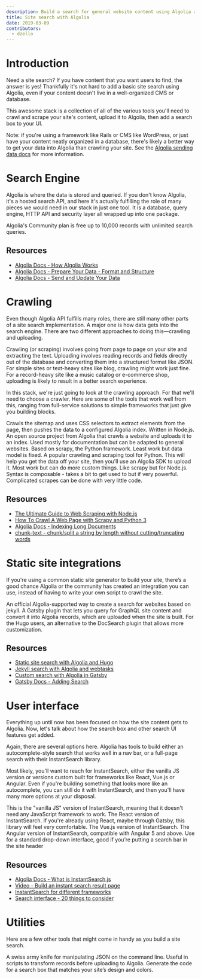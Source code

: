 ```yaml
---
description: Build a search for general website content using Algolia and a crawler
title: Site search with Algolia
date: 2019-03-09
contributors:
  - dzello
---
```


# Introduction

Need a site search? If you have content that you want users to find, the answer is yes! Thankfully it's not hard to add a basic site search using Algolia, even if your content doesn't live in a well-organized CMS or database.

This awesome stack is a collection of all of the various tools you'll need to crawl and scrape your site's content, upload it to Algolia, then add a search box to your UI.

Note: if you're using a framework like Rails or CMS like WordPress, or just have your content neatly organized in a database, there's likely a better way to get your data into Algolia than crawling your site. See the [Algolia sending data docs](https://www.algolia.com/doc/guides/sending-and-managing-data/send-and-update-your-data/) for more information.

# Search Engine

Algolia is where the data is stored and queried. If you don't know Algolia, it's a hosted search API, and here it's actually fulfilling the role of many pieces we would need in our stack in just one tool. It is a database, query engine, HTTP API and security layer all wrapped up into one package.

<Tools>
  <StackShare name="Algolia">
    Algolia's Community plan is free up to 10,000 records with unlimited search queries.
  </StackShare>
</Tools>

## Resources

- [Algolia Docs - How Algolia Works](https://www.algolia.com/doc/guides/getting-started/how-algolia-works/)
- [Algolia Docs - Prepare Your Data - Format and Structure](https://www.algolia.com/doc/guides/sending-and-managing-data/prepare-your-data/)
- [Algolia Docs - Send and Update Your Data](https://www.algolia.com/doc/guides/sending-and-managing-data/send-and-update-your-data/)

# Crawling

Even though Algolia API fulfills many roles, there are still many other parts of a site search implementation. A major one is how data gets into the search engine. There are two different approaches to doing this—crawling and uploading.

Crawling (or scraping) involves going from page to page on your site and extracting the text. Uploading involves reading records and fields directly out of the database and converting them into a structured format like JSON. For simple sites or text-heavy sites like blog, crawling might work just fine. For a record-heavy site like a music catalog or e-commerce shop, uploading is likely to result in a better search experience.

In this stack, we're just going to look at the crawling approach. For that we'll need to choose a crawler. Here are some of the tools that work well from this, ranging from full-service solutions to simple frameworks that just give you building blocks.

<Tools>
  <GitHub name="DeuxHuitHuit/algolia-webcrawler">
    Crawls the sitemap and uses CSS selectors to extract elements from the page, then pushes the data to a configured Algolia index. Written in Node.js. 
  </GitHub>
  <GitHub name="algolia/docsearch">
    An open source project from Algolia that crawls a website and uploads it to an index. Used mostly for documentation but can be adapted to general websites. Based on scrapy, the Python framework. Least work but data model is fixed.
  </GitHub>
  <GitHub name="scrapy/scrapy">
    A popular crawling and scraping tool for Python. This will help you get the data off your site, then you'll use an Algolia SDK to upload it. Most work but can do more custom things.
  </GitHub>
  <GitHub name="matthewmueller/x-ray">
    Like scrapy but for Node.js. Syntax is composable - takes a bit to get used to but if very powerful. Complicated scrapes can be done with very little code.
  </GitHub>
</Tools>

## Resources

- [The Ultimate Guide to Web Scraping with Node.js](https://medium.freecodecamp.org/the-ultimate-guide-to-web-scraping-with-node-js-daa2027dcd3)
- [How To Crawl A Web Page with Scrapy and Python 3](https://www.digitalocean.com/community/tutorials/how-to-crawl-a-web-page-with-scrapy-and-python-3)
- [Algolia Docs - Indexing Long Documents](https://www.algolia.com/doc/guides/sending-and-managing-data/prepare-your-data/how-to/indexing-long-documents/)
- [chunk-text - chunk/split a string by length without cutting/truncating words](https://github.com/algolia/chunk-text)

# Static site integrations

If you're using a common static site generator to build your site, there’s a good chance Algolia or the community has created an integration you can use, instead of having to write your own script to crawl the site.

<Tools>
  <GitHub name="algolia/jekyll-algolia">
    An official Algolia-supported way to create a search for websites based on jekyll.
  </GitHub>
  <GitHub name="algolia/gatsby-plugin-algolia">
    A Gatsby plugin that lets you query for GraphQL site content and convert it into Algolia records, which are uploaded when the site is built.
  </GitHub>
  <GitHub name="10Dimensional/hugo-algolia">
    For the Hugo users, an alternative to the DocSearch plugin that allows more customization.
  </GitHub>
</Tools>

## Resources

- [Static site search with Algolia and Hugo](https://forestry.io/blog/search-with-algolia-in-hugo/)
- [Jekyll search with Algolia and webtasks](https://forestry.io/blog/search-with-algolia-in-jekyll/)
- [Custom search with Algolia in Gatsby](https://janosh.io/blog/gatsby-algolia-search)
- [Gatsby Docs - Adding Search](https://www.gatsbyjs.org/docs/adding-search/)

# User interface

Everything up until now has been focused on how the site content gets to Algolia. Now, let's talk about how the search box and other search UI features get added.

Again, there are several options here. Algolia has tools to build either an autocomplete-style search that works well in a nav bar, or a full-page search with their InstantSearch library.

Most likely, you'll want to reach for InstantSearch, either the vanilla JS version or versions custom built for frameworks like React, Vue.js or Angular. Even if you're building something that looks more like an autocomplete, you can still do it with InstantSearch, and then you'll have many more options at your disposal.

<Tools>
  <GitHub name="algolia/instantsearch.js">
  This is the "vanilla JS" version of InstantSearch, meaning that it doesn't need any JavaScript framework to work.
  </GitHub>
  <GitHub name="algolia/react-instantsearch">
    The React version of InstantSearch. If you're already using React, maybe through Gatsby, this library will feel very comfortable.
  </GitHub>
  <GitHub name="algolia/vue-instantsearch">
    The Vue.js version of InstantSearch.
  </GitHub>
  <GitHub name="algolia/angular-instantsearch">
    The Angular version of InstantSearch, compatible with Angular 5 and above.
  </GitHub>
  <GitHub name="algolia/autocomplete.js">
    Use for a standard drop-down interface, good if you’re putting a search bar in the site header
  </GitHub>
</Tools>

## Resources

- [Algolia Docs - What is InstantSearch.js](https://www.algolia.com/doc/guides/building-search-ui/what-is-instantsearch/js/)
- [Video - Build an instant search result page](https://www.youtube.com/watch?v=lN0-mnwyfrE)
- [InstantSearch for different frameworks](https://community.algolia.com/#instantsearch)
- [Search interface - 20 things to consider](https://uxplanet.org/search-interface-20-things-to-consider-4b1466e98881)

# Utilities

Here are a few other tools that might come in handy as you build a site search.

<Tools>
  <GitHub name="stedolan/jq">
    A swiss army knife for manipulating JSON on the command line. Useful in scripts to transform records before uploading to Algolia.
  </GitHub>
  <GitHub name="Shipow/searchbox">
    Generate the code for a search box that matches your site’s design and colors.
  </GitHub>
</Tools>